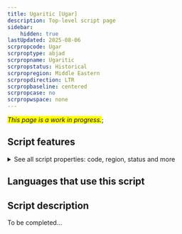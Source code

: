 ```yaml
---
title: Ugaritic [Ugar]
description: Top-level script page
sidebar:
    hidden: true
lastUpdated: 2025-08-06
scrpropcode: Ugar
scrproptype: abjad
scrpropname: Ugaritic
scrpropstatus: Historical
scrpropregion: Middle Eastern
scrpropdirection: LTR
scrpropbaseline: centered
scrpropcase: no
scrpropwspace: none
---
```


<span style='background-color:yellow'>_This page is a work in progress._</span>;


## Script features

<details>
<summary> See all script properties: code, region, status and more</summary>
<ScriptInfo />
</details>

## Languages that use this script

<WsList script='Ugar' wsMax='5' />

## Script description

To be completed...

